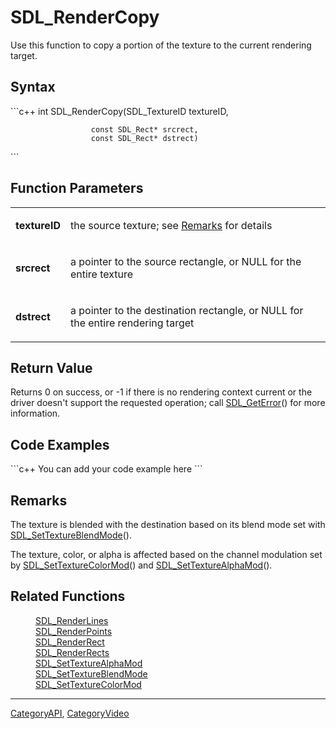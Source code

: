 <!-- pragma section-numbers off -->
<!-- pragma disable-camelcase -->

= SDL_RenderCopy =
Use this function to copy a portion of the texture to the current rendering target.


== Syntax ==
```c++
int SDL_RenderCopy(SDL_TextureID   textureID,
                   const SDL_Rect* srcrect,
                   const SDL_Rect* dstrect)
```

== Function Parameters ==
{|
|'''textureID'''
|the source texture; see [[#Remarks|Remarks]] for details
|-
|'''srcrect'''
|a pointer to the source rectangle, or NULL for the entire texture
|-
|'''dstrect'''
|a pointer to the destination rectangle, or NULL for the entire rendering target
|}

== Return Value ==
Returns 0 on success, or -1 if there is no rendering context current or the
driver doesn't support the requested operation; call [[SDL_GetError]]() for more information.

== Code Examples ==
```c++
You can add your code example here
```

== Remarks ==
The texture is blended with the destination based on its blend mode set with [[SDL_SetTextureBlendMode]]().

The texture, color, or alpha is affected based on the channel modulation set by [[SDL_SetTextureColorMod]]() and [[SDL_SetTextureAlphaMod]]().

== Related Functions ==
:[[SDL_RenderLines]]
:[[SDL_RenderPoints]]
:[[SDL_RenderRect]]
:[[SDL_RenderRects]]
:[[SDL_SetTextureAlphaMod]]
:[[SDL_SetTextureBlendMode]]
:[[SDL_SetTextureColorMod]]

----
[[CategoryAPI]], [[CategoryVideo]]

